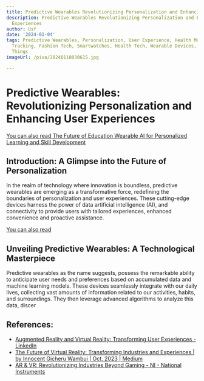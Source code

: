 ```yaml
---
title: Predictive Wearables Revolutionizing Personalization and Enhancing User Experiences
description: Predictive Wearables Revolutionizing Personalization and Enhancing User
  Experiences
author: Usf
date: '2024-01-04'
tags: Predictive Wearables, Personalization, User Experience, Health Monitoring, Fitness
  Tracking, Fashion Tech, Smartwatches, Health Tech, Wearable Devices, Internet of
  Things
imageUrl: /pixa/20240118030615.jpg

---
```

# Predictive Wearables: Revolutionizing Personalization  and Enhancing User Experiences

[You can also read The Future of Education Wearable  AI for Personalized Learning and  Skill Development](The%20Future%20of%20Education%20Wearable%20AI%20for%20Personalized%20Learning%20and%20Skill%20Development)


## Introduction: A Glimpse into the Future of Personalization
In the realm of technology  where innovation is boundless, predictive wearables are emerging as  a transformative force, redefining the boundaries of personalization and user experiences. These  cutting-edge  devices harness the power of  data artificial intelligence (AI), and  connectivity to provide users with tailored experiences, enhanced convenience and proactive assistance.

[You can also read ]()


## Unveiling Predictive Wearables: A  Technological Masterpiece
Predictive wearables as  the name suggests, possess the remarkable ability to anticipate user needs and preferences based on accumulated data and  machine learning models. These devices seamlessly  integrate with our daily lives, collecting vast amounts of information related to our activities, habits, and surroundings. They then leverage advanced algorithms to  analyze this data, discer

## References:
- [Augmented Reality and Virtual Reality: Transforming User Experiences - LinkedIn](https://www.linkedin.com/pulse/augmented-reality-virtual-transforming-user-experiences)
- [The Future of Virtual Reality: Transforming Industries and Experiences | by Innocent Gicheru Wambui | Oct, 2023 | Medium](https://medium.com/@innohgicheru/the-future-of-virtual-reality-transforming-industries-and-experiences-d8396ea4a6b8)
- [AR & VR: Revolutionizing Industries Beyond Gaming - NI - National Instruments](https://www.ni.com/en/perspectives/ar-vr-revolutionizing-industries-beyond-gaming.html)
